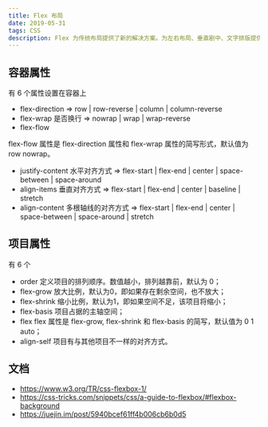```yaml
---
title: Flex 布局
date: 2019-05-31
tags: CSS
description: Flex 为传统布局提供了新的解决方案。为左右布局、垂直剧中、文字排版提供了更加简便的写法。
---
```

## 容器属性
有 6 个属性设置在容器上

- flex-direction => row | row-reverse | column | column-reverse
- flex-wrap 是否换行 => nowrap | wrap | wrap-reverse
- flex-flow

flex-flow 属性是 flex-direction 属性和 flex-wrap 属性的简写形式，默认值为 row nowrap。

- justify-content 水平对齐方式 => flex-start | flex-end | center | space-between | space-around
- align-items 垂直对齐方式 => flex-start | flex-end | center | baseline | stretch
- align-content 多根轴线的对齐方式 => flex-start | flex-end | center | space-between | space-around | stretch

## 项目属性
有 6 个

- order 定义项目的排列顺序。数值越小，排列越靠前，默认为 0；
- flex-grow 放大比例，默认为0，即如果存在剩余空间，也不放大；
- flex-shrink 缩小比例，默认为1，即如果空间不足，该项目将缩小；
- flex-basis 项目占据的主轴空间；
- flex flex 属性是 flex-grow, flex-shrink 和 flex-basis 的简写，默认值为 0 1 auto；
- align-self 项目有与其他项目不一样的对齐方式。

## 文档
- https://www.w3.org/TR/css-flexbox-1/
- https://css-tricks.com/snippets/css/a-guide-to-flexbox/#flexbox-background
- https://juejin.im/post/5940bcef61ff4b006cb6b0d5